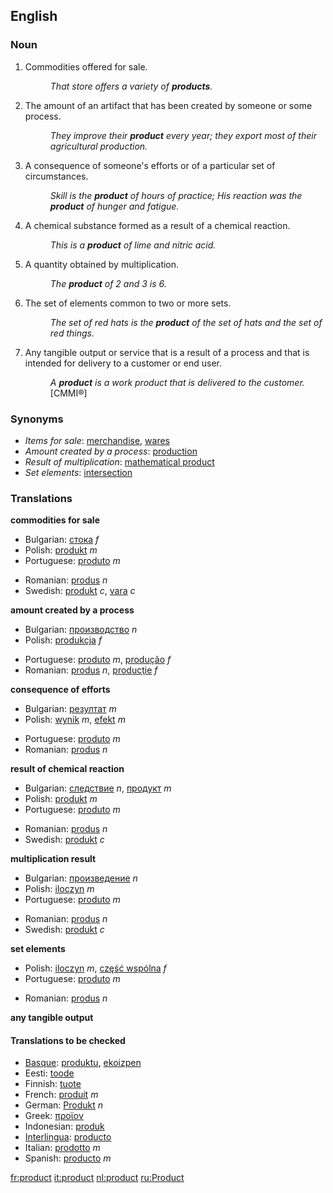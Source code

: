 ==English==

===Noun===
{{en-noun-reg}}

# Commodities offered for sale.
#: ''That store offers a variety of '''products'''.''
# The amount of an artifact that has been created by someone or some process.
#: ''They improve their '''product''' every year; they export most of their agricultural production.''
# A consequence of someone's efforts or of a particular set of circumstances.
#: ''Skill is the '''product''' of hours of practice; His reaction was the '''product''' of hunger and fatigue.''
# A chemical substance formed as a result of a chemical reaction.
#: ''This is a '''product''' of lime and nitric acid.''
# {{math}} A quantity obtained by multiplication.
#: ''The '''product''' of 2 and 3 is 6.''
# The set of elements common to two or more sets.
#: ''The set of red hats is the '''product''' of the set of hats and the set of red things.''
# Any tangible output or service that is a result of a process and that is intended for delivery to a customer or end user. 
#: ''A '''product''' is a work product that is delivered to the customer.'' [CMMI®]

===Synonyms===
*''Items for sale'': [[merchandise]], [[wares]]
*''Amount created by a process'': [[production]]
*''Result of multiplication'': [[mathematical product]]
*''Set elements'': [[intersection]]

===Translations===

'''commodities for sale'''
{{top}}
*Bulgarian: [[стока]] ''f''
*Polish: [[produkt]] ''m''
*Portuguese: [[produto]] ''m''
{{mid}}
*Romanian: [[produs]] ''n''
*Swedish: [[produkt]] ''c'', [[vara]] ''c''
{{bottom}}

'''amount created by a process'''
{{top}}
*Bulgarian: [[производство]] ''n''
*Polish: [[produkcja]] ''f''
{{mid}}
*Portuguese: [[produto]] ''m'', [[produção]] ''f''
*Romanian: [[produs]] ''n'', [[producţie]] ''f''
{{bottom}}

'''consequence of efforts'''
{{top}}
*Bulgarian: [[резултат]] ''m''
*Polish: [[wynik]] ''m'', [[efekt]] ''m''
{{mid}}
*Portuguese: [[produto]] ''m''
*Romanian: [[produs]] ''n''
{{bottom}}

'''result of chemical reaction'''
{{top}}
*Bulgarian: [[следствие]] ''n'', [[продукт]] ''m''
*Polish: [[produkt]] ''m''
*Portuguese: [[produto]] ''m''
{{mid}}
*Romanian: [[produs]] ''n''
*Swedish: [[produkt]] ''c''
{{bottom}}

'''multiplication result'''
{{top}}
*Bulgarian: [[произведение]] ''n''
*Polish: [[iloczyn]] ''m''
*Portuguese: [[produto]] ''m''
{{mid}}
*Romanian: [[produs]] ''n''
*Swedish: [[produkt]] ''c''
{{bottom}}

'''set elements'''
{{top}}
*Polish: [[iloczyn]] ''m'', [[część wspólna]] ''f''
*Portuguese: [[produto]] ''m''
{{mid}}
*Romanian: [[produs]] ''n''
{{bottom}}

'''any tangible output'''
{{top}}
{{mid}}
{{bottom}}

====Translations to be checked====
{{checktrans}}
*[[Basque]]: [[produktu]], [[ekoizpen]]
*Eesti: [[toode]]
*Finnish: [[tuote]]
*French: [[produit]] ''m''
*German: [[Produkt]] ''n''
*Greek: [[προϊον]]
*Indonesian: [[produk]]
*[[Interlingua]]: [[producto]]
*Italian: [[prodotto]] ''m''
*Spanish: [[producto]] ''m''

[[fr:product]]
[[it:product]]
[[nl:product]]
[[ru:Product]]
